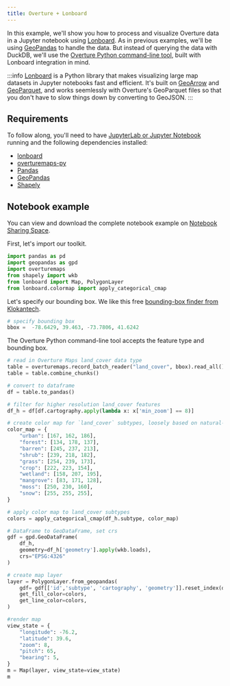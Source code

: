 ```yaml
---
title: Overture + Lonboard
---
```


In this example, we'll show you how to process and visualize Overture data in a Jupyter notebook using [Lonboard](https://developmentseed.org/lonboard/latest/). As in previous examples, we'll be using [GeoPandas](https://geopandas.org/en/stable/index.html) to handle the data. But instead of querying the data with DuckDB, we'll use the [Overture Python command-line tool](https://github.com/OvertureMaps/overturemaps-py), built with Lonboard integration in mind. 

:::info
[Lonboard](https://developmentseed.org/lonboard/latest/) is a Python library that makes visualizing large map datasets in Jupyter notebooks fast and efficient. It's built on [GeoArrow](https://geoarrow.org/) and [GeoParquet](https://geoparquet.org/), and works seemlessly with Overture's GeoParquet files so that you don't have to slow things down by converting to GeoJSON.
:::

## Requirements

 To follow along, you'll need to have [JupyterLab or Jupyter Notebook](https://jupyter.org/) running and the following dependencies installed:
 - [lonboard](https://developmentseed.org/lonboard/latest/#install)
 - [overturemaps-py](https://github.com/OvertureMaps/overturemaps-py)
 - [Pandas](https://pandas.pydata.org/)
 - [GeoPandas](https://geopandas.org/en/stable/index.html)
 - [Shapely](https://shapely.readthedocs.io/en/stable/index.html) 

## Notebook example
You can view and download the complete notebook example on [Notebook Sharing Space](https://notebooksharing.space/view/b63f6b3dda1da99c45caf53284fbc508aaae0a43480b43bb0316db636c5e6677). 

First, let's import our toolkit. 

``` python
import pandas as pd
import geopandas as gpd
import overturemaps 
from shapely import wkb
from lonboard import Map, PolygonLayer
from lonboard.colormap import apply_categorical_cmap
```
Let's specify our bounding box. We like this free [bounding-box finder from Klokantech](https://boundingbox.klokantech.com/).

``` python
# specify bounding box
bbox =  -78.6429, 39.463, -73.7806, 41.6242
```
The Overture Python command-line tool accepts the feature type and bounding box.

``` python
# read in Overture Maps land_cover data type
table = overturemaps.record_batch_reader("land_cover", bbox).read_all()
table = table.combine_chunks()
```

``` python
# convert to dataframe
df = table.to_pandas()
```

``` python
# filter for higher resolution land_cover features
df_h = df[df.cartography.apply(lambda x: x['min_zoom'] == 8)]
```

``` python
# create color map for `land_cover` subtypes, loosely based on natural-color palette: https://www.shadedrelief.com/shelton/c.html
color_map = {
    "urban": [167, 162, 186],
    "forest": [134, 178, 137],
    "barren": [245, 237, 213],
    "shrub": [239, 218, 182],
    "grass": [254, 239, 173],
    "crop": [222, 223, 154],
    "wetland": [158, 207, 195], 
    "mangrove": [83, 171, 128],
    "moss": [250, 230, 160],
    "snow": [255, 255, 255],  
}
```

``` python
# apply color map to land_cover subtypes
colors = apply_categorical_cmap(df_h.subtype, color_map)
```

``` python
# DataFrame to GeoDataFrame, set crs
gdf = gpd.GeoDataFrame(
    df_h, 
    geometry=df_h['geometry'].apply(wkb.loads), 
    crs="EPSG:4326"
)
```

``` python
# create map layer 
layer = PolygonLayer.from_geopandas(
    gdf= gdf[['id','subtype', 'cartography', 'geometry']].reset_index(drop=True),
    get_fill_color=colors,
    get_line_color=colors,
)
```

``` python
#render map
view_state = {
    "longitude": -76.2,
    "latitude": 39.6,
    "zoom": 8,
    "pitch": 65,
    "bearing": 5,
}
m = Map(layer, view_state=view_state)
m
```



